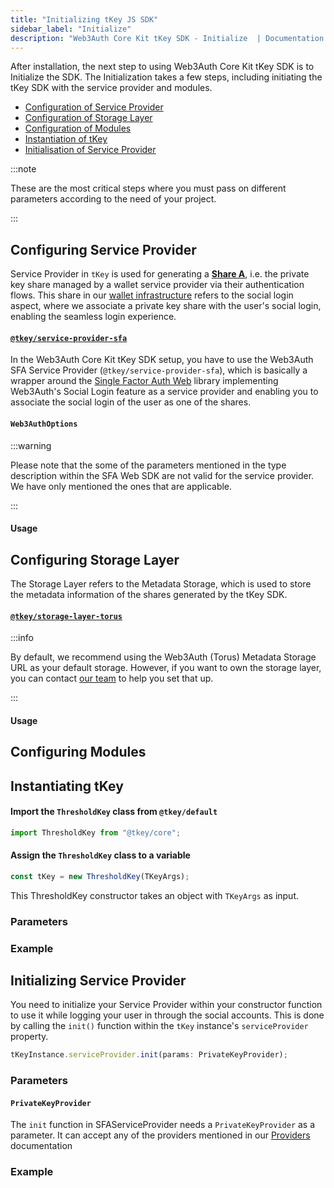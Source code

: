 ```yaml
---
title: "Initializing tKey JS SDK"
sidebar_label: "Initialize"
description: "Web3Auth Core Kit tKey SDK - Initialize  | Documentation - Web3Auth"
---
```



After installation, the next step to using Web3Auth Core Kit tKey SDK is to Initialize the SDK. The
Initialization takes a few steps, including initiating the tKey SDK with the service provider and
modules.

- [Configuration of Service Provider](#configuring-service-provider)
- [Configuration of Storage Layer](#configuring-storage-layer)
- [Configuration of Modules](#configuring-modules)
- [Instantiation of tKey](#instantiating-tkey)
- [Initialisation of Service Provider](#initializing-service-provider)

:::note

These are the most critical steps where you must pass on different parameters according to the need
of your project.

:::

## Configuring Service Provider

Service Provider in `tKey` is used for generating a [**Share A**](/sdk/core-kit/tkey), i.e. the
private key share managed by a wallet service provider via their authentication flows. This share in
our [wallet infrastructure](/infrastructure/) refers to the social login aspect, where we associate
a private key share with the user's social login, enabling the seamless login experience.

#### [`@tkey/service-provider-sfa`](https://npmjs.com/package/@tkey/service-provider-sfa)

In the Web3Auth Core Kit tKey SDK setup, you have to use the Web3Auth SFA Service Provider
(`@tkey/service-provider-sfa`), which is basically a wrapper around the
[Single Factor Auth Web](/sdk/core-kit/sfa-web/) library implementing Web3Auth's Social Login
feature as a service provider and enabling you to associate the social login of the user as one of
the shares.

#### `Web3AuthOptions`

<Web3AuthOptions />

:::warning

Please note that the some of the parameters mentioned in the type description within the SFA Web SDK
are not valid for the service provider. We have only mentioned the ones that are applicable.

:::

#### Usage

<SFASPInstanceExample />

## Configuring Storage Layer

The Storage Layer refers to the Metadata Storage, which is used to store the metadata information of
the shares generated by the tKey SDK.

#### [`@tkey/storage-layer-torus`](https://www.npmjs.com/package/@tkey/storage-layer-torus)

:::info

By default, we recommend using the Web3Auth (Torus) Metadata Storage URL as your default storage.
However, if you want to own the storage layer, you can contact
[our team](https://calendly.com/web3auth/meeting-with-web3auth) to help you set that up.

:::

<StorageLayerArgs />

#### Usage

<StorageLayerExample />

## Configuring Modules

<ModulesDescription />

## Instantiating tKey

#### Import the `ThresholdKey` class from `@tkey/default`

```javascript
import ThresholdKey from "@tkey/core";
```

#### Assign the `ThresholdKey` class to a variable

```javascript
const tKey = new ThresholdKey(TKeyArgs);
```

This ThresholdKey constructor takes an object with `TKeyArgs` as input.

### Parameters

<TKeyArgs />

### Example

<TKeyInstanceExample />

## Initializing Service Provider

You need to initialize your Service Provider within your constructor function to use it while
logging your user in through the social accounts. This is done by calling the `init()` function
within the `tKey` instance's `serviceProvider` property.

```javascript
tKeyInstance.serviceProvider.init(params: PrivateKeyProvider);
```

### Parameters

#### `PrivateKeyProvider`

The `init` function in SFAServiceProvider needs a `PrivateKeyProvider` as a parameter. It can accept
any of the providers mentioned in our [Providers](/sdk/providers/) documentation

### Example

<SFAInitExample />
